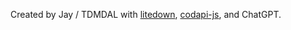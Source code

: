 Created by Jay / TDMDAL with [litedown](https://yihui.org/litedown/), [codapi-js](https://github.com/nalgeon/codapi-js), and ChatGPT.